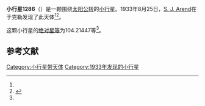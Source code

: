 {{Infobox planet
| bgcolour = #FFFFC0
| name = 1286 Banachiewicza
| symbol = 
| image = 
| caption = 
| discovery = yes
| discovery_ref = 
| discoverer = [[S._J._Arend|S. J. Arend]]
| discovery_site = [[于克勒|于克勒]] 
| discovered = 1933年8月25日
| designations = yes
| mp_name = 
| named_after = 
| alt_names = 1933 QH/ 1928 SE / 1954 UJ
| mp_category = [[主带小行星|主带小行星]]
| orbit_ref = <ref name="a">[http://ssd.jpl.nasa.gov/sbdb.cgi?sstr=1286 1286 Banachiewicza] {{Wayback|url=http://ssd.jpl.nasa.gov/sbdb.cgi?sstr=1286 |date=20210811043729 }}，小行星數據庫瀏覽器（JPL Small-Body Database Browser）－[[美国国家航空航天局|美国国家航空航天局]]喷气推进实验室</ref>
| epoch = 2456400.5 (2013年4月18日更新)
| aphelion = {{convert|3.2894260|AU|km|3|abbr=on|lk=out}}
| perihelion = {{convert|2.7583274|AU|km|3|abbr=on}}
| semimajor = {{convert|3.0238767|AU|km|3|abbr=on}}
| eccentricity = 0.0878175
| period = 1920.633758 [[日|日]]<br />5.26[[儒略年|儒略年]]
| avg_speed = 
| inclination = 9.73769
| asc_node = 200.89575
| mean_anomaly = 
| arg_peri = 104.21447
| satellites = 
| physical_characteristics = yes
| dimensions = 
| mass = 
| density = 
| surface_grav = 
| escape_velocity = 
| sidereal_day = 
| axial_tilt = 
| pole_ecliptic_lat = 
| pole_ecliptic_lon = 
| albedo = 
| temperatures= 
| temp_name1 = 
| mean_temp_1 = 
| max_temp_1 = 
| temp_name2 = 
| max_temp_2 = 
| spectral_type = 
| abs_magnitude = 104.21447
}}

'''小行星1286'''（{{lang-en|1286 Banachiewicza}}）是一颗围绕[[太阳|太阳]][[公转|公转]]的[[小行星|小行星]]。1933年8月25日，[[S._J._Arend|S. J. Arend]]在于克勒发现了此天体<ref name="a" /><ref>{{cite news|title=小行星列表|url=http://cfa-www.harvard.edu/iau/lists/NumberedMPs.txt|accessdate=2013-07-08|newspaper=哈佛大学|archive-date=2008-05-17|archive-url=https://web.archive.org/web/20080517010638/http://cfa-www.harvard.edu/iau/lists/NumberedMPs.txt|dead-url=no}}</ref>。

这颗小行星的[[绝对星等|绝对星等]]为104.21447等<ref name="a" />。

==参考文献==
{{reflist}}
{{Minor Planet Number|[[小行星1285|小行星1285]]|[[小行星1287|小行星1287]]}}

{{小天体}}

[[Category:小行星带天体|Category:小行星带天体]]
[[Category:1933年发现的小行星|Category:1933年发现的小行星]]

{{asteroid-stub}}